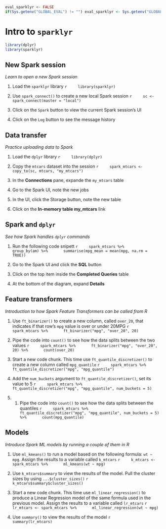 ```r
eval_sparklyr <- FALSE
if(Sys.getenv("GLOBAL_EVAL") != "") eval_sparklyr <- Sys.getenv("GLOBAL_EVAL")
```

# Intro to `sparklyr`

```r
library(dplyr)
library(sparklyr)
```

## New Spark session
*Learn to open a new Spark session*

1. Load the `sparklyr` library
    ```r
    library(sparklyr)
    ```

1. Use `spark_connect()` to create a new local Spark session
    ```r
    sc <- spark_connect(master = "local")
    ```

1. Click on the `Spark` button to view the current Spark session's UI

1. Click on the `Log` button to see the message history

## Data transfer
*Practice uploading data to Spark*

1. Load the `dplyr` library
    ```r
    library(dplyr)
    ```

1. Copy the `mtcars` dataset into the session
    ```r
    spark_mtcars <- copy_to(sc, mtcars, "my_mtcars")
    ```

1. In the **Connections** pane, expande the `my_mtcars` table

1. Go to the Spark UI, note the new jobs

1. In the UI, click the Storage button, note the new table

1. Click on the **In-memory table my_mtcars** link

## Spark and `dplyr`
*See how Spark handles `dplyr` commands*

1. Run the following code snipett
    ```r
    spark_mtcars %>%
      group_by(am) %>%
      summarise(mpg_mean = mean(mpg, na.rm = TRUE))
    ```

1. Go to the Spark UI and click the **SQL** button 

1. Click on the top item inside the **Completed Queries** table

1. At the bottom of the diagram, expand **Details**

## Feature transformers
*Introduction to how Spark Feature Transformers can be called from R*

1. Use `ft_binarizer()` to create a new column, called `over_20`, that indicates if that row's `mpg` value is over or under 20MPG
    ```r
    spark_mtcars %>%
      ft_binarizer("mpg", "over_20", 20)
    ```


1. Pipe the code into `count()` to see how the data splits between the two values
    ```r
    spark_mtcars %>%
      ft_binarizer("mpg", "over_20", 20) %>%
      count(over_20)
    ```


1. Start a new code chunk. This time use `ft_quantile_discretizer()` to create a new column called `mpg_quantile`
    ```r
    spark_mtcars %>%
      ft_quantile_discretizer("mpg", "mpg_quantile")
    ```

1. Add the `num_buckets` argument to `ft_quantile_discretizer()`, set its value to 5
    ```r
    spark_mtcars %>%
      ft_quantile_discretizer("mpg", "mpg_quantile", num_buckets = 5)
    ```

1. 1. Pipe the code into `count()` to see how the data splits between the quantiles
    ```r
    spark_mtcars %>%
      ft_quantile_discretizer("mpg", "mpg_quantile", num_buckets = 5) %>%
      count(mpg_quantile)
    ```

## Models
*Introduce Spark ML models by running a couple of them in R*

1. Use `ml_kmeans()` to run a model based on the following formula: `wt ~ mpg`.  Assign the results to a variable called `k_mtcars`
    ```r
    k_mtcars <- spark_mtcars %>%
      ml_kmeans(wt ~ mpg)
    ```

1. Use `k_mtcars$summary` to view the results of the model.  Pull the cluster sizes by using `...$cluster_sizes()`
    ```r
    k_mtcars$summary$cluster_sizes()
    ```

1. Start a new code chunk. This time use `ml_linear_regression()` to produce a Linear Regression model of the same formula used in the previous model. Assign the results to a variable called `lr_mtcars`
    ```r
    lr_mtcars <- spark_mtcars %>%
      ml_linear_regression(wt ~ mpg)
    ```

1. Use `summary()` to view the results of the model
    ```r
    summary(lr_mtcars)
    ```

